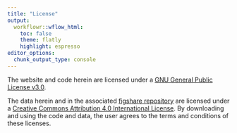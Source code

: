 ```yaml
---
title: "License"
output:
  workflowr::wflow_html:
    toc: false
    theme: flatly
    highlight: espresso
editor_options:
  chunk_output_type: console
---
```


The website and code herein are licensed under a [GNU General Public License v3.0](https://www.gnu.org/licenses/gpl-3.0.en.html).

The data herein and in the associated [figshare repository](https://doi.org/10.6084/m9.figshare.14633022.v1) are licensed under a [Creative Commons Attribution 4.0 International License](http://creativecommons.org/licenses/by/4.0). By downloading and using the code and data, the user agrees to the terms and conditions of these licenses. 